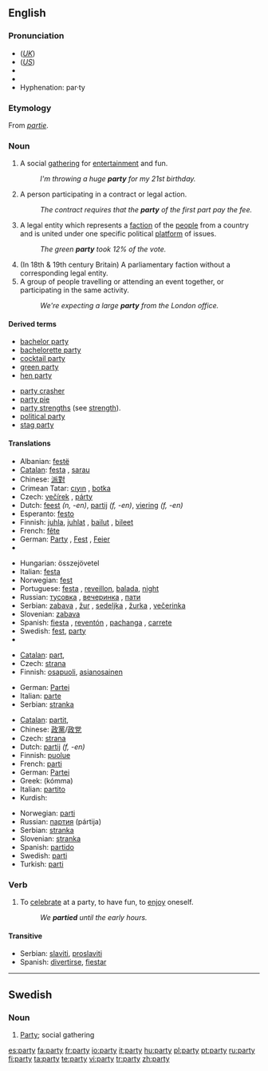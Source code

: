 {{wikipedia|dab=party (disambiguation)|party}}
==English==

{{rank|spirit|sometimes|account|453|party|sight|electronic|sea}}

===Pronunciation===
*(''[[Received Pronunciation|UK]]'') {{IPA|/pɑː.ti/}}
*(''[[General American|US]]'') {{IPA|/pɑɹ.ti/}}
*{{audio|en-us-party.ogg|Audio (US)}}
*{{rhymes|ɑː(r)ti}}
*Hyphenation: par&middot;ty

===Etymology===
From {{OF.}} ''[[partie]]''.

===Noun===
{{wikipedia|party|party (gathering)}}
{{en-noun|parti|es}}

# A social [[gathering]] for [[entertainment]] and fun.
#: ''I'm throwing a huge '''party''' for my 21st birthday.''
# {{law}} A person participating in a contract or legal action.
#:''The contract requires that the '''party''' of the first part pay the fee.''
# A legal entity which represents a [[faction]] of the [[people]] from a country and is united under one specific political [[platform]] of issues.
#:''The green '''party''' took 12% of the vote.''
# (In 18th & 19th century Britain) A parliamentary faction without a corresponding legal entity.
# A group of people travelling or attending an event together, or participating in the same activity.
#: ''We're expecting a large '''party''' from the London office.''

====Derived terms====
{{top2}}
*[[bachelor party]]
*[[bachelorette party]]
*[[cocktail party]]
*[[green party]]
*[[hen party]]
{{mid2}}
*[[party crasher]]
*[[party pie]]
*[[party strengths]] (see [[strength]]).
*[[political party]]
*[[stag party]]
{{bottom2}}

====Translations====
{{trans-top|social gathering}}
*Albanian: [[festë]]
*[[Catalan]]: [[festa]] {{f}}, [[sarau]] {{m}}
*Chinese: [[派對]]
*Crimean Tatar: [[cıyın]] , [[botka]]
*Czech: [[večírek]] {{m}}, [[párty]] {{f}}
*Dutch: [[feest]] ''(n, -en)'', [[partij]] ''(f, -en)'', [[viering]] ''(f, -en)''
*Esperanto: [[festo]]
*Finnish: [[juhla]], [[juhlat]] {{p}}, [[bailut]] {{p}}, [[bileet]] {{p}}
*French: [[fête]] {{f}}
*German: [[Party]] {{f}}, [[Fest]] {{n}}, [[Feier]] {{f}}
*{{trreq|Hebrew}}
{{trans-mid}}
*Hungarian: összejövetel
*Italian: [[festa]] {{f}}
*Norwegian: [[fest]] {{m}}
*Portuguese: [[festa]] {{f}}, [[reveillon]], [[balada]], [[night]]
*Russian: [[тусовка]] {{f}}, [[вечеринка]] {{f}}, [[пати]] {{f}}
*Serbian: [[zabava]] {{f}}, [[žur]] {{m}}, [[sedeljka]] {{f}}, [[žurka]] {{f}}, [[večerinka]] {{f}}
*Slovenian: [[zabava]]
*Spanish: [[fiesta]] {{f}}, [[reventón]] {{m}}, [[pachanga]] {{f}}, [[carrete]] {{m}}
*Swedish: [[fest]], [[party#Swedish|party]] {{n}}
*{{trreq|Turkish}}
{{trans-bottom}}

{{trans-top|(''law'')person}}
*[[Catalan]]: [[part]], {{f}}
*Czech: [[strana]] {{f}}
*Finnish: [[osapuoli]], [[asianosainen]]
{{trans-mid}}
*German: [[Partei]] {{f}}
*Italian: [[parte]] {{f}}
*Serbian: [[stranka]]
{{trans-bottom}}

{{trans-top|political group}}
*[[Catalan]]: [[partit]], {{m}}
*Chinese: [[政黨]]/[[政党]]
*Czech: [[strana]] {{f}}
*Dutch: [[partij]] ''(f, -en)''
*Finnish: [[puolue]]
*French: [[parti]] {{n}}
*German: [[Partei]] {{f}}
*Greek: {{t|el|κόμμα|n|}} (kómma)
*Italian: [[partito]] {{n}}
*Kurdish: {{KUchar|[[پارتی]]}}
{{trans-mid}}
*Norwegian: [[parti]] {{n}}
*Russian: [[партия]] (pártija) {{f}}
*Serbian: [[stranka]]
*Slovenian: [[stranka]]
*Spanish: [[partido]] {{m}}
*Swedish: [[parti]] {{n}}
*Turkish: [[parti]]
{{trans-bottom}}

<!--Uncomment when adding first translation
{{trans-top|a parliamentary faction}}
{{trans-mid}}
{{trans-bottom}}
-->

===Verb===
{{en-verb|parties|partying|partied}}

# {{intransitive}} To [[celebrate]] at a party, to have fun, to [[enjoy]] oneself.
#: ''We '''partied''' until the early hours.''

====Transitive====
{{rfc-header|Transitive}}
{{trans-top|to celebrate at a party}}
{{trans-mid}}
*Serbian: [[slaviti]], [[proslaviti]]
*Spanish: [[divertirse]], [[fiestar]]
{{trans-bottom}}

----

==Swedish==

===Noun===
{{sv-noun-reg-n}}

# [[#English|Party]]; social gathering

[[es:party]]
[[fa:party]]
[[fr:party]]
[[io:party]]
[[it:party]]
[[hu:party]]
[[pl:party]]
[[pt:party]]
[[ru:party]]
[[fi:party]]
[[ta:party]]
[[te:party]]
[[vi:party]]
[[tr:party]]
[[zh:party]]